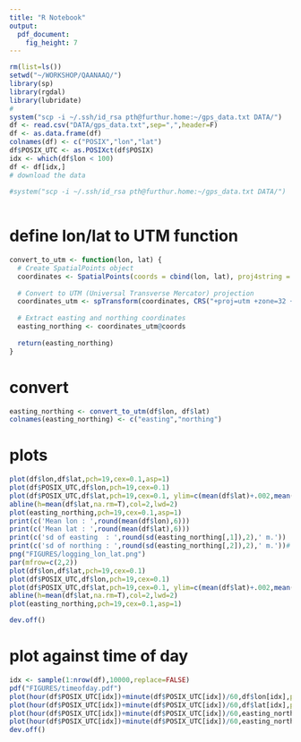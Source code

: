 ```yaml
---
title: "R Notebook"
output: 
  pdf_document: 
    fig_height: 7
---
```


 

```r
rm(list=ls())
setwd("~/WORKSHOP/QAANAAQ/")
library(sp)
library(rgdal)
library(lubridate)
#
system("scp -i ~/.ssh/id_rsa pth@furthur.home:~/gps_data.txt DATA/")
df <- read.csv("DATA/gps_data.txt",sep=",",header=F)
df <- as.data.frame(df)
colnames(df) <- c("POSIX","lon","lat")
df$POSIX_UTC <- as.POSIXct(df$POSIX)
idx <- which(df$lon < 100)
df <- df[idx,]
# download the data
 
#system("scp -i ~/.ssh/id_rsa pth@furthur.home:~/gps_data.txt DATA/")
 
```

# define lon/lat to UTM function
```r
convert_to_utm <- function(lon, lat) {
  # Create SpatialPoints object
  coordinates <- SpatialPoints(coords = cbind(lon, lat), proj4string = CRS("+proj=longlat +datum=WGS84"))
  
  # Convert to UTM (Universal Transverse Mercator) projection
  coordinates_utm <- spTransform(coordinates, CRS("+proj=utm +zone=32 +datum=WGS84"))
  
  # Extract easting and northing coordinates
  easting_northing <- coordinates_utm@coords
  
  return(easting_northing)
}
```

# convert
```r
easting_northing <- convert_to_utm(df$lon, df$lat)
colnames(easting_northing) <- c("easting","northing")
```


# plots
```r
plot(df$lon,df$lat,pch=19,cex=0.1,asp=1)
plot(df$POSIX_UTC,df$lon,pch=19,cex=0.1)
plot(df$POSIX_UTC,df$lat,pch=19,cex=0.1, ylim=c(mean(df$lat)+.002,mean(df$lat)-.002))
abline(h=mean(df$lat,na.rm=T),col=2,lwd=2)
plot(easting_northing,pch=19,cex=0.1,asp=1)
print(c('Mean lon : ',round(mean(df$lon),6)))
print(c('Mean lat : ',round(mean(df$lat),6)))
print(c('sd of easting  : ',round(sd(easting_northing[,1]),2),' m.'))
print(c('sd of northing : ',round(sd(easting_northing[,2]),2),' m.'))#
png("FIGURES/logging_lon_lat.png")
par(mfrow=c(2,2))
plot(df$lon,df$lat,pch=19,cex=0.1)
plot(df$POSIX_UTC,df$lon,pch=19,cex=0.1)
plot(df$POSIX_UTC,df$lat,pch=19,cex=0.1, ylim=c(mean(df$lat)+.002,mean(df$lat)-.002))
abline(h=mean(df$lat,na.rm=T),col=2,lwd=2)
plot(easting_northing,pch=19,cex=0.1,asp=1)

dev.off()
```

# plot against time of day
```r
idx <- sample(1:nrow(df),10000,replace=FALSE)
pdf("FIGURES/timeofday.pdf")
plot(hour(df$POSIX_UTC[idx])+minute(df$POSIX_UTC[idx])/60,df$lon[idx],pch=19,cex=0.1)
plot(hour(df$POSIX_UTC[idx])+minute(df$POSIX_UTC[idx])/60,df$lat[idx],pch=19,cex=0.1)
plot(hour(df$POSIX_UTC[idx])+minute(df$POSIX_UTC[idx])/60,easting_northing[idx,1]-mean(easting_northing[idx,1]),pch=19,cex=0.1,ylab='Easting anomaly [m]')
plot(hour(df$POSIX_UTC[idx])+minute(df$POSIX_UTC[idx])/60,easting_northing[idx,2]-mean(easting_northing[idx,2]),pch=19,cex=0.1,ylab='Northing anomaly [m]')
dev.off()
```

 

